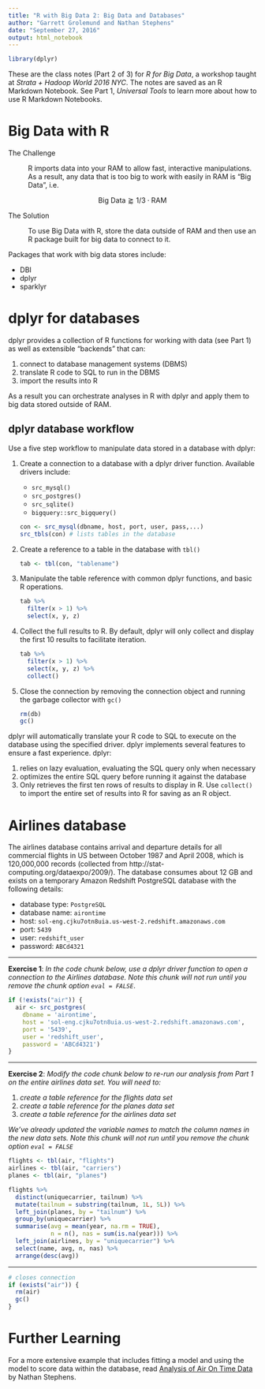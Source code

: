 ```yaml
---
title: "R with Big Data 2: Big Data and Databases"
author: "Garrett Grolemund and Nathan Stephens"
date: "September 27, 2016"
output: html_notebook
---
```


```r
library(dplyr)
```

These are the class notes (Part 2 of 3) for *R for Big Data*, a workshop taught at *Strata + Hadoop World 2016 NYC*. The notes are saved as an R Markdown Notebook. See Part 1, *Universal Tools* to learn more about how to use R Markdown Notebooks.

# Big Data with R

The Challenge

: R imports data into your RAM to allow fast, interactive manipulations. As a result, any data that is too big to work with easily in RAM is "Big Data", i.e.

$$\text{Big Data}\gtrapprox 1/3 \cdot \text{RAM}$$

The Solution

: To use Big Data with R, store the data outside of RAM and then use an R package built for big data to connect to it. 

Packages that work with big data stores include:

* DBI
* dplyr
* sparklyr

# dplyr for databases

dplyr provides a collection of R functions for working with data (see Part 1) as well as extensible "backends" that can:

1. connect to database management systems (DBMS)
2. translate R code to SQL to run in the DBMS
3. import the results into R

As a result you can orchestrate analyses in R with dplyr and apply them to big data stored outside of RAM.

## dplyr database workflow

Use a five step workflow to manipulate data stored in a database with dplyr:

1. Create a connection to a database with a dplyr driver function.     Available drivers include:

      *  `src_mysql()`
      *  `src_postgres()`
      *  `src_sqlite()`
      *  `bigquery::src_bigquery()`

    ````r
    con <- src_mysql(dbname, host, port, user, pass,...)
    src_tbls(con) # lists tables in the database
    ````

2. Create a reference to a table in the database with `tbl()`

    ````r
    tab <- tbl(con, "tablename")
    ````

3. Manipulate the table reference with common dplyr functions, and basic R operations.

    ````r
    tab %>% 
      filter(x > 1) %>% 
      select(x, y, z)
    ````

4. Collect the full results to R. By default, dplyr will only collect and display the first 10 results to facilitate iteration.

    ````r
    tab %>% 
      filter(x > 1) %>% 
      select(x, y, z) %>% 
      collect()
    ````

5. Close the connection by removing the connection object and running the garbage collector with `gc()`

    ````r
    rm(db)
    gc()
    ````
    
dplyr will automatically translate your R code to SQL to execute on the database using the specified driver. dplyr implements several features to ensure a fast experience. dplyr:

1. relies on lazy evaluation, evaluating the SQL query only when necessary
2. optimizes the entire SQL query before running it against the database
3. Only retrieves the first ten rows of results to display in R. Use `collect()` to import the entire set of results into R for saving as an R object.

# Airlines database

The airlines database contains arrival and departure details for all commercial flights in US between October 1987 and April 2008, which is 120,000,000 records (collected from http://stat-computing.org/dataexpo/2009/). The database consumes about 12 GB and exists on a temporary Amazon Redshift PostgreSQL database with the following details:

* database type: `PostgreSQL` 
* database name: `airontime` 
* host: `sol-eng.cjku7otn8uia.us-west-2.redshift.amazonaws.com`
* port: `5439`
* user: `redshift_user`
* password: `ABCd4321`

***

**Exercise 1**: *In the code chunk below, use a dplyr driver function to open a connection to the Airlines database. Note this chunk will not run until you remove the chunk option `eval = FALSE`*.

```r
if (!exists("air")) {
  air <- src_postgres(
    dbname = 'airontime', 
    host = 'sol-eng.cjku7otn8uia.us-west-2.redshift.amazonaws.com', 
    port = '5439', 
    user = 'redshift_user', 
    password = 'ABCd4321')
}
```

***

**Exercise 2**: *Modify the code chunk below to re-run our analysis from Part 1 on the entire airlines data set. You will need to:*

1. *create a table reference for the flights data set*
2. *create a table reference for the planes data set*
3. *create a table reference for the airlines data set*

*We've already updated the variable names to match the column names in the new data sets. Note this chunk will not run until you remove the chunk option `eval = FALSE`*

```r
flights <- tbl(air, "flights")
airlines <- tbl(air, "carriers")
planes <- tbl(air, "planes")

flights %>%
  distinct(uniquecarrier, tailnum) %>%
  mutate(tailnum = substring(tailnum, 1L, 5L)) %>%
  left_join(planes, by = "tailnum") %>%
  group_by(uniquecarrier) %>%
  summarise(avg = mean(year, na.rm = TRUE), 
            n = n(), nas = sum(is.na(year))) %>%
  left_join(airlines, by = "uniquecarrier") %>%
  select(name, avg, n, nas) %>%
  arrange(desc(avg))
```

***

```r
# closes connection
if (exists("air")) { 
  rm(air)
  gc()
}
```


# Further Learning

For a more extensive example that includes fitting a model and using the model to score data within the database, read [Analysis of Air On Time Data](http://www.rpubs.com/nwstephens/airontime) by Nathan Stephens.